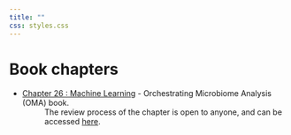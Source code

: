```yaml
---
title: ""
css: styles.css
---
```


# Book chapters

::: bullet-list
-   [Chapter 26 : Machine Learning](https://microbiome.github.io/OMA/docs/devel/pages/machine_learning.html) - [Orchestrating Microbiome Analysis (OMA) book]{.my_bold}.
: The review process of the chapter is open to anyone, and can be accessed [here](https://github.com/microbiome/OMA/commit/64262b2170b6207e7f528eeef7054d036d31a6c2).
:::

